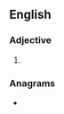 {{also|biserrate}}
==English==

===Adjective===
{{en-adj|-}}

# {{alternative spelling of|biserrate|lang=en}}

===Anagrams===
* {{anagrams|en|breastier}}